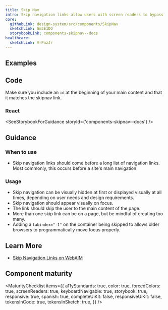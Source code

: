 ```yaml
---
title: Skip Nav
intro: Skip navigation links allow users with screen readers to bypass long navigation lists.
core:
  githubLink: design-system/src/components/SkipNav
  sketchLink: Gm3E1DO
  storybookLink: components-skipnav--docs
healthcare:
  sketchLink: VrPazJr
---
```


## Examples

<StorybookExample componentName="pagination" storyId="components-skipnav--skip-nav-example" />

## Code

Make sure you include an `id` at the beginning of your main content and that it matches the skipnav link.

### React

<SeeStorybookForGuidance storyId={'components-skipnav--docs'} />

## Guidance

### When to use

- Skip navigation links should come before a long list of navigation links. Most commonly, this occurs before a site's main navigation.

### Usage

- Skip navigation can be visually hidden at first or displayed visually at all times, depending on user needs and design requirements.
- Skip navigation should appear visually on focus.
- The link should skip the user to the main content of the page.
- More than one skip link can be on a page, but be mindful of creating too many.
- Adding a `tabindex="-1"` on the container being skipped to allows older browsers to programmatically move focus properly.

## Learn More

- [Skip Navigation Links on WebAIM](http://webaim.org/techniques/skipnav/)

## Component maturity

<MaturityChecklist
  items={{
    a11yStandards: true,
    color: true,
    forcedColors: true,
    screenReaders: true,
    keyboardNavigable: true,
    storybook: true,
    responsive: true,
    spanish: true,
    completeUiKit: false,
    responsiveUiKit: false,
    tokensInCode: true,
    tokensInSketch: true,
  }}
/>

